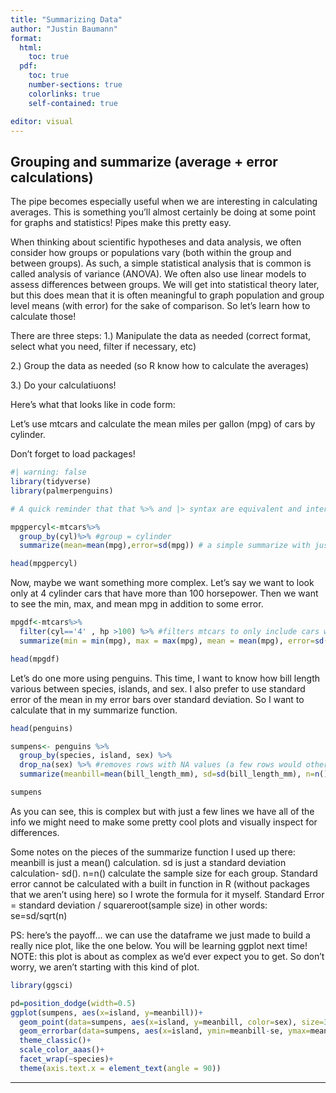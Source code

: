 ```yaml
---
title: "Summarizing Data"
author: "Justin Baumann"
format: 
  html:
    toc: true
  pdf:
    toc: true
    number-sections: true
    colorlinks: true
    self-contained: true

editor: visual
---
```


## **Grouping and summarize (average + error calculations)**

The pipe becomes especially useful when we are interesting in calculating averages. This is something you'll almost certainly be doing at some point for graphs and statistics! Pipes make this pretty easy.

When thinking about scientific hypotheses and data analysis, we often consider how groups or populations vary (both within the group and between groups). As such, a simple statistical analysis that is common is called analysis of variance (ANOVA). We often also use linear models to assess differences between groups. We will get into statistical theory later, but this does mean that it is often meaningful to graph population and group level means (with error) for the sake of comparison. So let's learn how to calculate those!

There are three steps: 1.) Manipulate the data as needed (correct format, select what you need, filter if necessary, etc)

2.) Group the data as needed (so R know how to calculate the averages)

3.) Do your calculatiuons!

Here's what that looks like in code form:

Let's use mtcars and calculate the mean miles per gallon (mpg) of cars by cylinder.

Don't forget to load packages!

```r
#| warning: false
library(tidyverse)
library(palmerpenguins)

```

```r

# A quick reminder that that %>% and |> syntax are equivalent and interchangable 

mpgpercyl<-mtcars%>%
  group_by(cyl)%>% #group = cylinder 
  summarize(mean=mean(mpg),error=sd(mpg)) # a simple summarize with just mean and standard deviation

head(mpgpercyl)

```

Now, maybe we want something more complex. Let's say we want to look only at 4 cylinder cars that have more than 100 horsepower. Then we want to see the min, max, and mean mpg in addition to some error.

```r
mpgdf<-mtcars%>%
  filter(cyl=='4' , hp >100) %>% #filters mtcars to only include cars w/ 4 cylinders and hp greater than 100
  summarize(min = min(mpg), max = max(mpg), mean = mean(mpg), error=sd(mpg))

head(mpgdf)
```

Let's do one more using penguins. This time, I want to know how bill length various between species, islands, and sex. I also prefer to use standard error of the mean in my error bars over standard deviation. So I want to calculate that in my summarize function.

```r
head(penguins)

sumpens<- penguins %>%
  group_by(species, island, sex) %>%
  drop_na(sex) %>% #removes rows with NA values (a few rows would otherwise have NA in 'sex' due to sampling error in the field)
  summarize(meanbill=mean(bill_length_mm), sd=sd(bill_length_mm), n=n(), se=sd/sqrt(n))

sumpens
```

As you can see, this is complex but with just a few lines we have all of the info we might need to make some pretty cool plots and visually inspect for differences.

Some notes on the pieces of the summarize function I used up there: meanbill is just a mean() calculation. sd is just a standard deviation calculation- sd(). n=n() calculate the sample size for each group. Standard error cannot be calculated with a built in function in R (without packages that we aren't using here) so I wrote the formula for it myself. Standard Error = standard deviation / squareroot(sample size) in other words: se=sd/sqrt(n)

PS: here's the payoff... we can use the dataframe we just made to build a really nice plot, like the one below. You will be learning ggplot next time! NOTE: this plot is about as complex as we'd ever expect you to get. So don't worry, we aren't starting with this kind of plot.

```r
library(ggsci)

pd=position_dodge(width=0.5)
ggplot(sumpens, aes(x=island, y=meanbill))+
  geom_point(data=sumpens, aes(x=island, y=meanbill, color=sex), size=3)+
  geom_errorbar(data=sumpens, aes(x=island, ymin=meanbill-se, ymax=meanbill+se),width=0.1)+
  theme_classic()+
  scale_color_aaas()+
  facet_wrap(~species)+
  theme(axis.text.x = element_text(angle = 90))

```

------------------------------------------------------------------------
